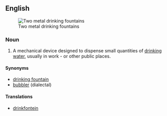==English==
[[Image:Water fountains - two stainless steel.jpg|thumb|Two metal drinking fountains]]

===Noun===
{{en-noun}}

# A mechanical device designed to dispense small quantities of [[drinking water]], usually in work - or other public places.

====Synonyms====
* [[drinking fountain]]
* [[bubbler]] (dialectal)

====Translations====
* [[drinkfontein]]
